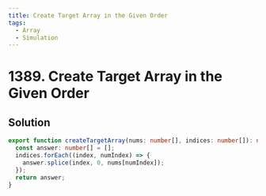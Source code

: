 ```yaml
---
title: Create Target Array in the Given Order
tags:
  - Array
  - Simulation
---
```


# 1389. Create Target Array in the Given Order

<Badges>
  <LevelBadge level="easy" />
  <TopicBadge name="Array" slug="array" />
  <TopicBadge name="Simulation" slug="simulation" />
</Badges>

## Solution

```typescript filename="solution.ts" copy
export function createTargetArray(nums: number[], indices: number[]): number[] {
  const answer: number[] = [];
  indices.forEach((index, numIndex) => {
    answer.splice(index, 0, nums[numIndex]);
  });
  return answer;
}
```

<ProblemLink
  codingSite="leetcode"
  href="https://leetcode.com/problems/create-target-array-in-the-given-order"
  title="Create Target Array in the Given Order"
/>
